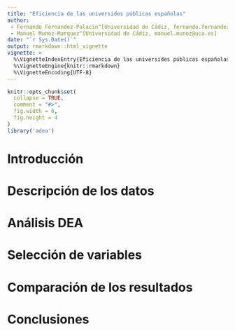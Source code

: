 ```yaml
---
title: "Eficiencia de las universides públicas españolas"
author: 
 - Fernando Fernandez-Palacin^[Universidad de Cádiz, fernando.fernandez@uca.es]
 - Manuel Munoz-Marquez^[Universidad de Cádiz, manuel.munoz@uca.es]
date: "`r Sys.Date()`"
output: rmarkdown::html_vignette
vignette: >
  %\VignetteIndexEntry{Eficiencia de las universides públicas españolas}
  %\VignetteEngine{knitr::rmarkdown}
  %\VignetteEncoding{UTF-8}
---
```


```r
knitr::opts_chunk$set(
  collapse = TRUE,
  comment = "#>",
  fig.width = 6,
  fig.height = 4
)
library('adea')
```

# Introducción

# Descripción de los datos

# Análisis DEA

# Selección de variables

# Comparación de los resultados

# Conclusiones


